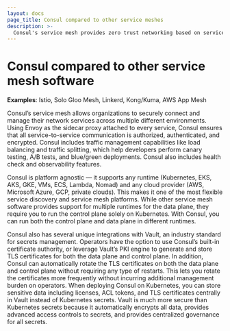 ```yaml
---
layout: docs
page_title: Consul compared to other service meshes
description: >-
  Consul's service mesh provides zero trust networking based on service identities to authorize, authenticate, and encrypt network services. Consul's service mesh can also provide advanced traffic management capabilities. Although there are many similar capabilities between Consul and other providers like Istio, Solo, Linkerd, Kong, Tetrate, and AWS App Mesh, we highlight the main differentiating factors for help customers compare.
---
```


# Consul compared to other service mesh software

**Examples**: Istio, Solo Gloo Mesh, Linkerd, Kong/Kuma, AWS App Mesh

Consul’s service mesh allows organizations to securely connect and manage their network services across multiple different environments. Using Envoy as the sidecar proxy attached to every service, Consul ensures that all service-to-service communication is authorized, authenticated, and encrypted. Consul includes traffic management capabilities like load balancing and traffic splitting, which help developers perform canary testing, A/B tests, and blue/green deployments. Consul also includes health check and observability features.

Consul is platform agnostic — it supports any runtime (Kubernetes, EKS, AKS, GKE, VMs, ECS, Lambda, Nomad) and any cloud provider (AWS, Microsoft Azure, GCP, private clouds). This makes it one of the most flexible service discovery and service mesh platforms. While other service mesh software provides support for multiple runtimes for the data plane, they require you to run the control plane solely on Kubernetes. With Consul, you can run both the control plane and data plane in different runtimes.

Consul also has several unique integrations with Vault, an industry standard for secrets management. Operators have the option to use Consul’s built-in certificate authority, or leverage Vault’s PKI engine to generate and store TLS certificates for both the data plane and control plane. In addition, Consul can automatically rotate the TLS certificates on both the data plane and control plane without requiring any type of restarts. This lets you rotate the certificates more frequently without incurring additional management burden on operators.
When deploying Consul on Kubernetes, you can store sensitive data including licenses, ACL tokens, and TLS certificates centrally in Vault instead of Kubernetes secrets. Vault is much more secure than Kubernetes secrets because it automatically encrypts all data, provides advanced access controls to secrets, and provides centralized governance for all secrets.